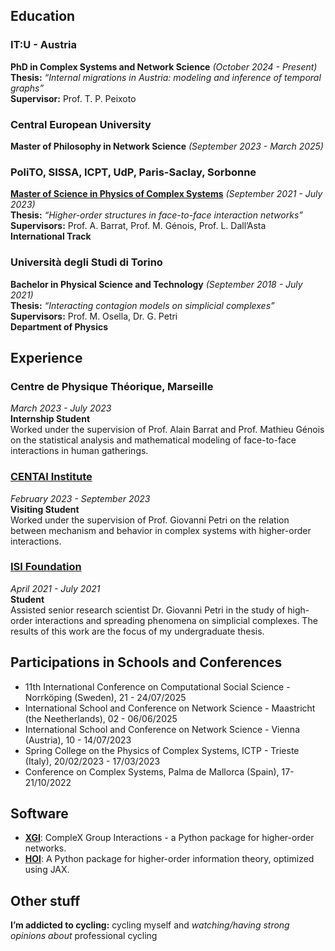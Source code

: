 ## Education

### IT:U - Austria
**PhD in Complex Systems and Network Science** *(October 2024 - Present)*<br />
**Thesis:** *"Internal migrations in Austria: modeling and inference of temporal graphs"*  
**Supervisor:** Prof. T. P. Peixoto

### Central European University  
**Master of Philosophy in Network Science** *(September 2023 - March 2025)*    

### PoliTO, SISSA, ICPT, UdP, Paris-Saclay, Sorbonne  
[**Master of Science in Physics of Complex Systems**](https://physics-complex-systems.fr/en/) *(September 2021 - July 2023)*    
**Thesis:** *"Higher-order structures in face-to-face interaction networks"*  
**Supervisors:** Prof. A. Barrat, Prof. M. Génois, Prof. L. Dall'Asta  
**International Track**  

### Università degli Studi di Torino  
**Bachelor in Physical Science and Technology** *(September 2018 - July 2021)*  
**Thesis:** *"Interacting contagion models on simplicial complexes"*  
**Supervisors:** Prof. M. Osella, Dr. G. Petri  
**Department of Physics**  

## Experience

### Centre de Physique Théorique, Marseille 
*March 2023 - July 2023*  
**Internship Student**  
Worked under the supervision of Prof. Alain Barrat and Prof. Mathieu Génois on the statistical analysis and mathematical modeling of face-to-face interactions in human gatherings.

### [**CENTAI Institute**](https://centai.eu/home) 
*February 2023 - September 2023*  
**Visiting Student**  
Worked under the supervision of Prof. Giovanni Petri on the relation between mechanism and behavior in complex systems with higher-order interactions.

### [**ISI Foundation**](https://www.isi.it/) 
*April 2021 - July 2021*  
**Student**  
Assisted senior research scientist Dr. Giovanni Petri in the study of high-order interactions and spreading phenomena on simplicial complexes. The results of this work are the focus of my undergraduate thesis.

## Participations in Schools and Conferences

- 11th International Conference on Computational Social Science - Norrköping (Sweden), 21 - 24/07/2025
- International School and Conference on Network Science - Maastricht (the Neetherlands), 02 - 06/06/2025
- International School and Conference on Network Science - Vienna (Austria), 10 - 14/07/2023  
- Spring College on the Physics of Complex Systems, ICTP - Trieste (Italy), 20/02/2023 - 17/03/2023  
- Conference on Complex Systems, Palma de Mallorca (Spain), 17-21/10/2022  

## Software

- [**XGI**](https://xgi.readthedocs.io/en/stable/): CompleX Group Interactions - a Python package for higher-order networks.  
- [**HOI**](https://brainets.github.io/hoi/): A Python package for higher-order information theory, optimized using JAX.  

## Other stuff
**I'm addicted to cycling:** cycling myself and *watching/having strong opinions about* professional cycling

